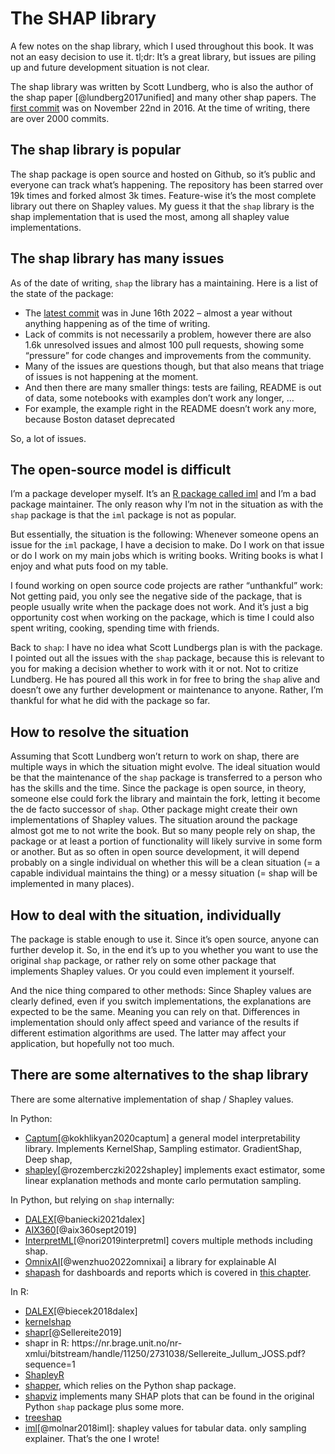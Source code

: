 # The SHAP library

A few notes on the shap library, which I used throughout this book.
It was not an easy decision to use it.
tl;dr: It's a great library, but issues are piling up and future development situation is not clear.

The shap library was written by Scott Lundberg, who is also the author of the shap paper [@lundberg2017unified] and many other shap papers.
The [first commit](https://github.com/slundberg/shap/tree/7673c7d0e147c1f9d3942b32ca2c0ba93fd37875) was on November 22nd in 2016.
At the time of writing, there are over 2000 commits.

## The shap library is popular

The shap package is open source and hosted on Github, so it's public and everyone can track what's happening.
The repository has been starred over 19k times and forked almost 3k times.
Feature-wise it's the most complete library out there on Shapley values.
My guess it that the `shap` library is the shap implementation that is used the most, among all shapley value implementations.


## The shap library has many issues

As of the date of writing, `shap` the library has a maintaining.
Here is a list of the state of the package:

- The [latest commit](https://github.com/slundberg/shap/commit/45b85c1837283fdaeed7440ec6365a886af4a333) was in June 16th 2022 -- almost a year without anything happening as of the time of writing.
- Lack of commits is not necessarily a problem, however there are also 1.6k unresolved issues and almost 100 pull requests, showing some "pressure" for code changes and improvements from the community.
- Many of the issues are questions though, but that also means that triage of issues is not happening at the moment.
- And then there are many smaller things: tests are failing, README is out of data, some notebooks with examples don't work any longer, ...
- For example, the example right in the README doesn't work any more, because Boston dataset deprecated

So, a lot of issues.

## The open-source model is difficult

I'm a package developer myself.
It's an [R package called iml](https://github.com/christophM/iml) and I'm a bad package maintainer.
The only reason why I'm not in the situation as with the `shap` package is that the `iml` package is not as popular.

But essentially, the situation is the following:
Whenever someone opens an issue for the `iml` package, I have a decision to make.
Do I work on that issue or do I work on my main jobs which is writing books.
Writing books is what I enjoy and what puts food on my table.

I found working on open source code projects are rather "unthankful" work:
Not getting paid, you only see the negative side of the package, that is people usually write when the package does not work.
And it's just a big opportunity cost when working on the package, which is time I could also spent writing, cooking, spending time with friends.

Back to `shap`:
I have no idea what Scott Lundbergs plan is with the package.
I pointed out all the issues with the `shap` package, because this is relevant to you for making a decision whether to work with it or not.
Not to critize Lundberg.
He has poured all this work in for free to bring the `shap` alive and doesn't owe any further development or maintenance to anyone.
Rather, I'm thankful for what he did with the package so far.

## How to resolve the situation

Assuming that Scott Lundberg won't return to work on shap, there are multiple ways in which the situation might evolve.
The ideal situation would be that the maintenance of the `shap` package is transferred to a person who has the skills and the time.
Since the package is open source, in theory, someone else could fork the library and maintain the fork, letting it become the de facto successor of `shap`.
Other package might create their own implementations of Shapley values.
The situation around the package almost got me to not write the book.
But so many people rely on shap, the package or at least a portion of functionality will likely survive in some form or another.
But as so often in open source development, it will depend probably on a single individual on whether this will be a clean situation (= a capable individual maintains the thing) or a messy situation (= shap will be implemented in many places). 

## How to deal with the situation, individually 

The package is stable enough to use it.
Since it's open source, anyone can further develop it.
So, in the end it's up to you whether you want to use the original `shap` package, or rather rely on some other package that implements Shapley values.
Or you could even implement it yourself. 

And the nice thing compared to other methods:
Since Shapley values are clearly defined, even if you switch implementations, the explanations are expected to be the same.
Meaning you can rely on that.
Differences in implementation should only affect speed and variance of the results if different estimation algorithms are used.
The latter may affect your application, but hopefully not too much.

## There are some alternatives to the shap library

There are some alternative implementation of shap / Shapley values.

In Python:

- [Captum](https://github.com/pytorch/captum)[@kokhlikyan2020captum] a general model interpretability library. Implements KernelShap, Sampling estimator. GradientShap, Deep shap, 
- [shapley](https://github.com/benedekrozemberczki/shapley)[@rozemberczki2022shapley] implements exact estimator, some linear explanation methods and monte carlo permutation sampling.

In Python, but relying on `shap` internally:

- [DALEX](https://github.com/ModelOriented/DALEX)[@baniecki2021dalex]
- [AIX360](https://github.com/Trusted-AI/AIX360)[@aix360sept2019]
- [InterpretML](https://github.com/interpretml/interpret/)[@nori2019interpretml] covers multiple methods including shap.
- [OmnixAI](https://github.com/salesforce/OmniXAI)[@wenzhuo2022omnixai] a library for explainable AI
* [shapash](https://github.com/MAIF/shapash) for dashboards and reports which is covered in [this chapter](#dashboard).


In R:

- [DALEX](https://github.com/ModelOriented/DALEX)[@biecek2018dalex]
- [kernelshap](https://github.com/ModelOriented/kernelshap)
- [shapr](https://github.com/NorskRegnesentral/shapr)[@Sellereite2019]
- shapr in R: https://nr.brage.unit.no/nr-xmlui/bitstream/handle/11250/2731038/Sellereite_Jullum_JOSS.pdf?sequence=1
- [ShapleyR](https://github.com/redichh/ShapleyR)
- [shapper](https://github.com/ModelOriented/shapper), which relies on the Python shap package.
- [shapviz](https://github.com/ModelOriented/shapviz) implements many SHAP plots that can be found in the original Python `shap` package plus some more. 
- [treeshap](https://github.com/ModelOriented/treeshap)
- [iml](https://github.com/christophM/iml)[@molnar2018iml]: shapley values for tabular data. only sampling explainer. That's the one I wrote!


